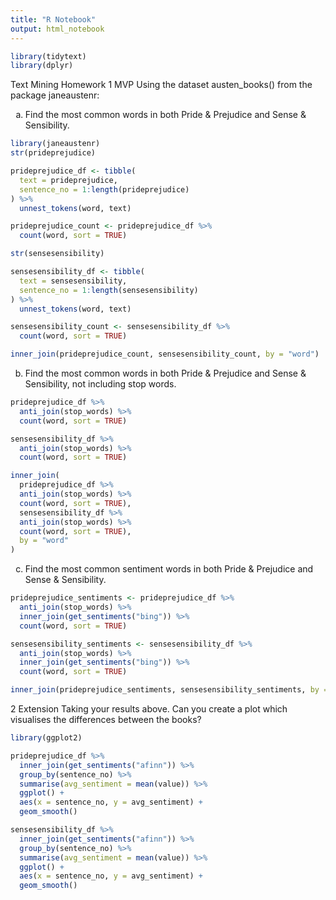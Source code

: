 ```yaml
---
title: "R Notebook"
output: html_notebook
---
```


```r
library(tidytext)
library(dplyr)
```


Text Mining Homework
1 MVP
Using the dataset austen_books() from the package janeaustenr:

a. Find the most common words in both Pride & Prejudice and Sense & Sensibility.

```r
library(janeaustenr)
str(prideprejudice)
```

```r
prideprejudice_df <- tibble(
  text = prideprejudice,
  sentence_no = 1:length(prideprejudice)
) %>%
  unnest_tokens(word, text)
```

```r
prideprejudice_count <- prideprejudice_df %>%
  count(word, sort = TRUE)
```

```r
str(sensesensibility)
```

```r
sensesensibility_df <- tibble(
  text = sensesensibility,
  sentence_no = 1:length(sensesensibility)
) %>%
  unnest_tokens(word, text)
```

```r
sensesensibility_count <- sensesensibility_df %>%
  count(word, sort = TRUE)
```



```r
inner_join(prideprejudice_count, sensesensibility_count, by = "word")
```


b. Find the most common words in both Pride & Prejudice and Sense & Sensibility, not including stop words.

```r
prideprejudice_df %>%
  anti_join(stop_words) %>%
  count(word, sort = TRUE)
```

```r
sensesensibility_df %>%
  anti_join(stop_words) %>%
  count(word, sort = TRUE)
```

```r
inner_join(
  prideprejudice_df %>%
  anti_join(stop_words) %>%
  count(word, sort = TRUE),
  sensesensibility_df %>%
  anti_join(stop_words) %>%
  count(word, sort = TRUE),
  by = "word"
)
```


c. Find the most common sentiment words in both Pride & Prejudice and Sense & Sensibility.

```r
prideprejudice_sentiments <- prideprejudice_df %>%
  anti_join(stop_words) %>%
  inner_join(get_sentiments("bing")) %>%
  count(word, sort = TRUE)
```

```r
sensesensibility_sentiments <- sensesensibility_df %>%
  anti_join(stop_words) %>%
  inner_join(get_sentiments("bing")) %>%
  count(word, sort = TRUE)
```

```r
inner_join(prideprejudice_sentiments, sensesensibility_sentiments, by = "word")
```

2 Extension
Taking your results above. Can you create a plot which visualises the differences between the books?

```r
library(ggplot2)
```

```r
prideprejudice_df %>%
  inner_join(get_sentiments("afinn")) %>%
  group_by(sentence_no) %>%
  summarise(avg_sentiment = mean(value)) %>%
  ggplot() +
  aes(x = sentence_no, y = avg_sentiment) +
  geom_smooth()
```




```r
sensesensibility_df %>%
  inner_join(get_sentiments("afinn")) %>%
  group_by(sentence_no) %>%
  summarise(avg_sentiment = mean(value)) %>%
  ggplot() +
  aes(x = sentence_no, y = avg_sentiment) +
  geom_smooth()
```












